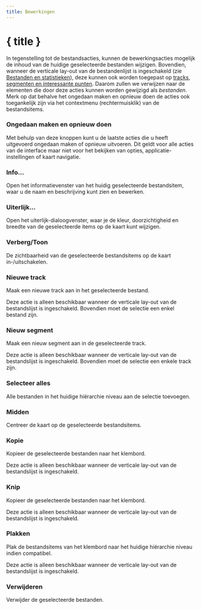 ```yaml
---
title: Bewerkingen
---
```


<script lang="ts">
</script>

# { title }

In tegenstelling tot de bestandsacties, kunnen de bewerkingsacties mogelijk de inhoud van de huidige geselecteerde bestanden wijzigen.
Bovendien, wanneer de verticale lay-out van de bestandenlijst is ingeschakeld (zie [Bestanden en statistieken](../files-and-stats)), deze kunnen ook worden toegepast op [tracks, segmenten en interessante punten](../gpx).
Daarom zullen we verwijzen naar de elementen die door deze acties kunnen worden gewijzigd als _bestanden_.
Merk op dat behalve het ongedaan maken en opnieuw doen de acties ook toegankelijk zijn via het contextmenu (rechtermuisklik) van de bestandsitems.

### <Undo2 size="16" class="inline-block" style="margin-bottom: 2px" /><Redo2 size="16" class="inline-block" style="margin-bottom: 2px" /> Ongedaan maken en opnieuw doen

Met behulp van deze knoppen kunt u de laatste acties die u heeft uitgevoerd ongedaan maken of opnieuw uitvoeren.
Dit geldt voor alle acties van de interface maar niet voor het bekijken van opties, applicatie-instellingen of kaart navigatie.

### <Info size="16" class="inline-block" style="margin-bottom: 2px" /> Info...

Open het informatievenster van het huidig geselecteerde bestandsitem, waar u de naam en beschrijving kunt zien en bewerken.

### <PaintBucket size="16" class="inline-block" style="margin-bottom: 2px" /> Uiterlijk...

Open het uiterlijk-dialoogvenster, waar je de kleur, doorzichtigheid en breedte van de geselecteerde items op de kaart kunt wijzigen.

### <EyeOff size="16" class="inline-block" style="margin-bottom: 2px" /> Verberg/Toon

De zichtbaarheid van de geselecteerde bestandsitems op de kaart in-/uitschakelen.

### <Plus size="16" class="inline-block" style="margin-bottom: 2px" /> Nieuwe track

Maak een nieuwe track aan in het geselecteerde bestand.

<DocsNote>

Deze actie is alleen beschikbaar wanneer de verticale lay-out van de bestandslijst is ingeschakeld.
Bovendien moet de selectie een enkel bestand zijn.

</DocsNote>

### <Plus size="16" class="inline-block" style="margin-bottom: 2px" /> Nieuw segment

Maak een nieuw segment aan in de geselecteerde track.

<DocsNote>

Deze actie is alleen beschikbaar wanneer de verticale lay-out van de bestandslijst is ingeschakeld.
Bovendien moet de selectie een enkele track zijn.

</DocsNote>

### <FileStack size="16" class="inline-block" style="margin-bottom: 2px" /> Selecteer alles

Alle bestanden in het huidige hiërarchie niveau aan de selectie toevoegen.

### <Maximize size="16" class="inline-block" style="margin-bottom: 2px" /> Midden

Centreer de kaart op de geselecteerde bestandsitems.

### <ClipboardCopy size="16" class="inline-block" style="margin-bottom: 2px" /> Kopie

Kopieer de geselecteerde bestanden naar het klembord.

<DocsNote>

Deze actie is alleen beschikbaar wanneer de verticale lay-out van de bestandslijst is ingeschakeld.

</DocsNote>

### <Scissors size="16" class="inline-block" style="margin-bottom: 2px" /> Knip

Kopieer de geselecteerde bestanden naar het klembord.

<DocsNote>

Deze actie is alleen beschikbaar wanneer de verticale lay-out van de bestandslijst is ingeschakeld.

</DocsNote>

### <ClipboardPaste size="16" class="inline-block" style="margin-bottom: 2px" /> Plakken

Plak de bestandsitems van het klembord naar het huidige hiërarchie niveau indien compatibel.

<DocsNote>

Deze actie is alleen beschikbaar wanneer de verticale lay-out van de bestandslijst is ingeschakeld.

</DocsNote>

### <Trash2 size="16" class="inline-block" style="margin-bottom: 2px" /> Verwijderen

Verwijder de geselecteerde bestanden.
